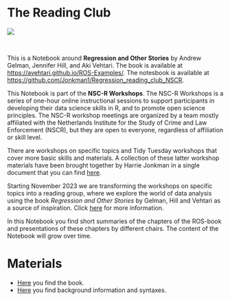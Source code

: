 # The Reading Club {.unnumbered}


![](img/ROS_front)

<br>

This is a Notebook around **Regression and Other Stories** by Andrew Gelman, Jennifer Hill, and Aki Vehtari. The book is available at <https://avehtari.github.io/ROS-Examples/>. The notesbook is available at <https://github.com/Jonkman1/Regression_reading_club_NSCR>. 

This Notebook is part of the **NSC-R Workshops**. The NSC-R Workshops is a series of one-hour online instructional sessions to support participants in developing their data science skills in R, and to promote open science principles. The NSC-R workshop meetings are organized by a team mostly affiliated with the Netherlands Institute for the Study of Crime and Law Enforcement (NSCR), but they are open to everyone, regardless of affiliation or skill level.

There are workshops on specific topics and Tidy Tuesday workshops that cover more basic skills and materials. A collection of these latter workshop materials have been brought together by Harrie Jonkman in a single document that you can find [here](https://ttbook.netlify.app/).

Starting November 2023 we are transforming the workshops on specific topics into a reading group, where we explore the world of data analysis using the book *Regression and Other Stories* by Gelman, Hill and Vehtari as a source of inspiration. Click [here](https://nscrweb.netlify.app/posts/2023-11-14-nsc-r-workshop-ros/) for more information.

In this Notebook you find short summaries of the chapters of the ROS-book and presentations of these chapters by different chairs. The content of the Notebook will grow over time. 

# Materials {.unnumbered}
- [Here](https://users.aalto.fi/~ave/ROS.pdf) you find the book.
- [Here](https://avehtari.github.io/ROS-Examples/examples.html) you find background information and syntaxes.
